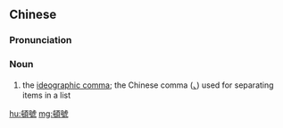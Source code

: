 {{also|顿号}}
==Chinese==
{{zh-forms|s=顿号}}

===Pronunciation===
{{zh-pron
|m=dùnhào
|c=deon6 hou6
|cat=n
}}

===Noun===
{{zh-noun}}

# the [[ideographic comma]]; the Chinese comma ([[、]]) used for separating items in a list

[[hu:頓號]]
[[mg:頓號]]